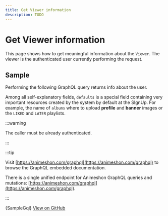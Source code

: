 ```yaml
---
title: Get Viewer information
description: TODO
---
```


# Get Viewer information

This page shows how to get meaningful information about the `Viewer`. The viewer is the authenticated user currently performing the request.

## Sample

Performing the following GraphQL query returns info about the user.

Among all self-explanatory fields, `defaults` is a special field containing very important resources created by the system by default at the SIgnUp.
For example, the name of `albums` where to upload **profile** and **banner** images or the `LIKED` and `LATER` playlists.


:::warning

The caller must be already authenticated.

:::

:::tip

Visit [https://animeshon.com/graphql](https://animeshon.com/graphql) to browse the GraphQL embedded documentation.

There is a single unified endpoint for Animeshon GraphQL queries and mutations: [https://animeshon.com/graphql](https://animeshon.com/graphql).

:::


<CodeBlock language="graphql">
  {SampleGql}
</CodeBlock>
<a href="https://github.com/animeapis/graphql-samples/blob/master/quickstarts/query-viewer-info.gql">View on GitHub</a>
